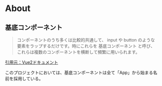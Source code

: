 
<Meta title="components/基底コンポーネント/About" />

<h1 className="first-letter:text-7xl">About</h1>

## 基底コンポーネント

> コンポーネントのうち多くは比較的共通して、 input や button のような要素をラップするだけです。時にこれらを 基底コンポーネント と呼び、これらは複数のコンポーネントを横断して頻繁に用いられます。

[引用元：Vue2ドキュメント](https://jp.vuejs.org/v2/guide/components-registration.html#%E5%9F%BA%E5%BA%95%E3%82%B3%E3%83%B3%E3%83%9D%E3%83%BC%E3%83%8D%E3%83%B3%E3%83%88%E3%81%AE%E8%87%AA%E5%8B%95%E3%82%B0%E3%83%AD%E3%83%BC%E3%83%90%E3%83%AB%E7%99%BB%E9%8C%B2)

このプロジェクトにおいては、基底コンポーネントは全て「App」から始まる名前を採用している。
